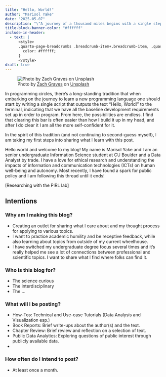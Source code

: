 ```yaml
---
title: "Hello, World!"
author: "Marisol Yake"
date: "2025-05-07"
description: "\"A journey of a thousand miles begins with a single step\" -- Laozi, *Tao Te Ching*"
title-block-banner-color: "#ffffff"
include-in-header:
  - text: |
      <style>
      .quarto-page-breadcrumbs .breadcrumb-item+.breadcrumb-item, .quarto-page-breadcrumbs .breadcrumb-item {
        color: #ffffff;
      }
      </style>
draft: true
---
```


![Photo by <a href="https://unsplash.com/@zgraves?utm_content=creditCopyText&utm_medium=referral&utm_source=unsplash">Zach Graves</a> on <a href="https://unsplash.com/photos/a-screen-shot-of-a-computer-wtpTL_SzmhM?utm_content=creditCopyText&utm_medium=referral&utm_source=unsplash">Unsplash</a>](../images/zach-graves-wtpTL_SzmhM-unsplash.jpg)

In programming circles, there's a long-standing tradition that when embarking on the journey to learn a new programming language one should start by writing a single script that outputs the text "Hello, World!" to the terminal, indicating that we have all the baseline development requirements set up in order to program. From here, the possibilities are endless. I find that clearing this bar is often easier than how I build it up in my head, and after I do clear it I am all the more self-confident for it.

In the spirit of this tradition (and not continuing to second-guess myself), I am taking my first steps into sharing what I learn with this post.

Hello world and welcome to my blog! My name is Marisol Yake and I am an senior undergraduate Information Science student at CU Boulder and a Data Analyst by trade. I have a love for ethical research and understanding the impacts of information and communication technologies (ICTs) on human well-being and autonomy. Most recently, I have found a spark for public policy and I am following this thread until it ends! 

[Researching with the PIRL lab]

## Intentions
### Why am I making this blog?
- Creating an outlet for sharing what I care about and my thought process for applying to various topics.
- I want to practice academic humility and be receptive feedback, while also learning about topics from outside of my current wheelhouse.
- I have switched my undergraduate degree focus several times and it's really helped me see a lot of connections between professional and scientific topics. I want to share what I find where folks can find it.

### Who is this blog for?
- The science curious
- The interdisciplinary
- The ...

### What will I be posting?
- How-Tos: Technical and Use-case Tutorials (Data Analysis and Visualization esp.)
- Book Reports: Brief write-ups about the author(s) and the text.
- Chapter Review: Brief review and reflection on a selection of text.
- Public Data Analytics: Exploring questions of public interest through publicly available data.
- 

### How often do I intend to post?
- At least once a month.

